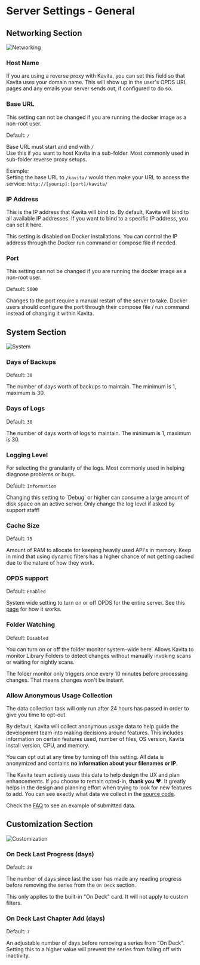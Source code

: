 
# Server Settings - General 

## Networking Section

![Networking](../../../public/guides/admin-settings/admin-settings-general-networking.png "General Settings Page")

### Host Name

If you are using a reverse proxy with Kavita, you can set this field so that Kavita uses your domain name. This will show up in the user's OPDS URL pages and any emails your server sends out, if configured to do so. 

### Base URL

<Callout type="info" emoji="ℹ️">
  This setting can not be changed if you are running the docker image as a non-root user. 
</Callout>

Default: `/`

Base URL must start and end with `/` <br/>
Use this if you want to host Kavita in a sub-folder. Most commonly used in sub-folder reverse proxy setups.

Example: <br/>
Setting the base URL to `/kavita/` would then make your URL to access the service: `http://[yourip]:[port]/kavita/`

### IP Address

This is the IP address that Kavita will bind to. By default, Kavita will bind to all available IP addresses. If you want to bind to a specific IP address, you can set it here.

This setting is disabled on Docker installations. You can control the IP address through the Docker run command or compose file if needed.

### Port

<Callout type="info" emoji="ℹ️">
  This setting can not be changed if you are running the docker image as a non-root user. 
</Callout>

Default: `5000`

Changes to the port require a manual restart of the server to take. Docker users should configure the port through their compose file / run command instead of changing it within Kavita. 

## System Section
![System](../../../public/guides/admin-settings/admin-settings-general-system.png "System Section")

### Days of Backups

Default: `30` 

The number of days worth of backups to maintain. The minimum is 1, maximum is 30.

### Days of Logs

Default: `30` 

The number of days worth of logs to maintain. The minimum is 1, maximum is 30.

### Logging Level
For selecting the granularity of the logs. Most commonly used in helping diagnose problems or bugs.

Default: `Information`

<Callout type="warning" emoji="⚠️">
  Changing this setting to `Debug` or higher can consume a large amount of disk space on an active server. Only change the log level if asked by support staff! 
</Callout>

### Cache Size

Default: `75`

Amount of RAM to allocate for keeping heavily used API's in memory. Keep in mind that using dynamic filters has a higher chance of not getting cached due to the nature of how they work. 

### OPDS support

Default: `Enabled`

System wide setting to turn on or off OPDS for the entire server. See this [page](../features/opds.mdx) for how it works.

### Folder Watching

Default: `Disabled`

You can turn on or off the folder monitor system-wide here. Allows Kavita to monitor Library Folders to detect changes without manually invoking scans or waiting for nightly scans.

<Callout type="info" emoji="ℹ️">
  The folder monitor only triggers once every 10 minutes before processing changes. That means changes won't be instant. 
</Callout>

### Allow Anonymous Usage Collection

<Callout type="info" emoji="ℹ️">
  The data collection task will only run after 24 hours has passed in order to give you time to opt-out.
</Callout>

By default, Kavita will collect anonymous usage data to help guide the development team into making decisions around features. This includes information on certain features used, number of files, OS version, Kavita install version, CPU, and memory.

You can opt out at any time by turning off this setting. All data is anonymized and contains **no information about your filenames or IP**.

The Kavita team actively uses this data to help design the UX and plan enhancements. If you choose to remain opted-in, **thank you** ❤. It greatly helps in the design and planning effort when trying to look for new features to add. You can see exactly what data we collect in the [source code](https://github.com/Kareadita/KavitaStats/tree/main/KavitaStats/Entities/V3).

Check the [FAQ](../../troubleshooting/faq.mdx#q-does-kavita-collect-any-data-on-me) to see an example of submitted data. 


## Customization Section
![Customization](../../../public/guides/admin-settings/admin-settings-general-customization.png "System Section")

### On Deck Last Progress (days)

Default: `30`

The number of days since last the user has made any reading progress before removing the series from the `On Deck` section.

This only applies to the built-in "On Deck" card. It will not apply to custom filters.

### On Deck Last Chapter Add (days)

Default: `7`

An adjustable number of days before removing a series from "On Deck". Setting this to a higher value will prevent the series from falling off with inactivity. 